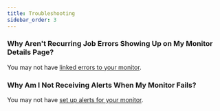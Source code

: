 ```yaml
---
title: Troubleshooting
sidebar_order: 3
---
```


### Why Aren't Recurring Job Errors Showing Up on My Monitor Details Page?
You may not have [linked errors to your monitor](/product/crons/getting-started/http/#connecting-errors-to-cron-monitors).

### Why Am I Not Receiving Alerts When My Monitor Fails?
You may not have [set up alerts for your monitor](/product/crons/getting-started/http/#alerts).

<IncludePlatformContent name="common/crons/troubleshooting-crons.mdx" />
